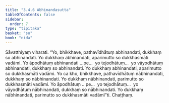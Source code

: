 ```yaml
---
title: "3.4.6 Abhinandasutta"
tableOfContents: false
sidebar:
  order: 7
type: "tipitaka"
basket: "su"
book: "nida"
---
```



<DynamicBreadcrumb />

<Division number="119" book="nida">

<Paragraph number="809" book="nida">
Sāvatthiyaṃ viharati. “Yo, bhikkhave, pathavīdhātuṃ abhinandati, dukkhaṃ so abhinandati. Yo dukkhaṃ abhinandati, aparimutto so dukkhasmāti vadāmi. Yo āpodhātuṃ abhinandati …pe…  yo tejodhātuṃ…  yo vāyodhātuṃ abhinandati, dukkhaṃ so abhinandati. Yo dukkhaṃ abhinandati, aparimutto so dukkhasmāti vadāmi.
</Paragraph>

<Paragraph number="810" book="nida">
Yo ca kho, bhikkhave, pathavīdhātuṃ nābhinandati, dukkhaṃ so nābhinandati. Yo dukkhaṃ nābhinandati, parimutto so dukkhasmāti vadāmi. Yo āpodhātuṃ …pe…  yo tejodhātuṃ…  yo vāyodhātuṃ nābhinandati, dukkhaṃ so nābhinandati. Yo dukkhaṃ nābhinandati, parimutto so dukkhasmāti vadāmī”ti.

</Paragraph>
</Division>

<Paragraph number="811" type="center" book="nida">
Chaṭṭhaṃ.
</Paragraph>